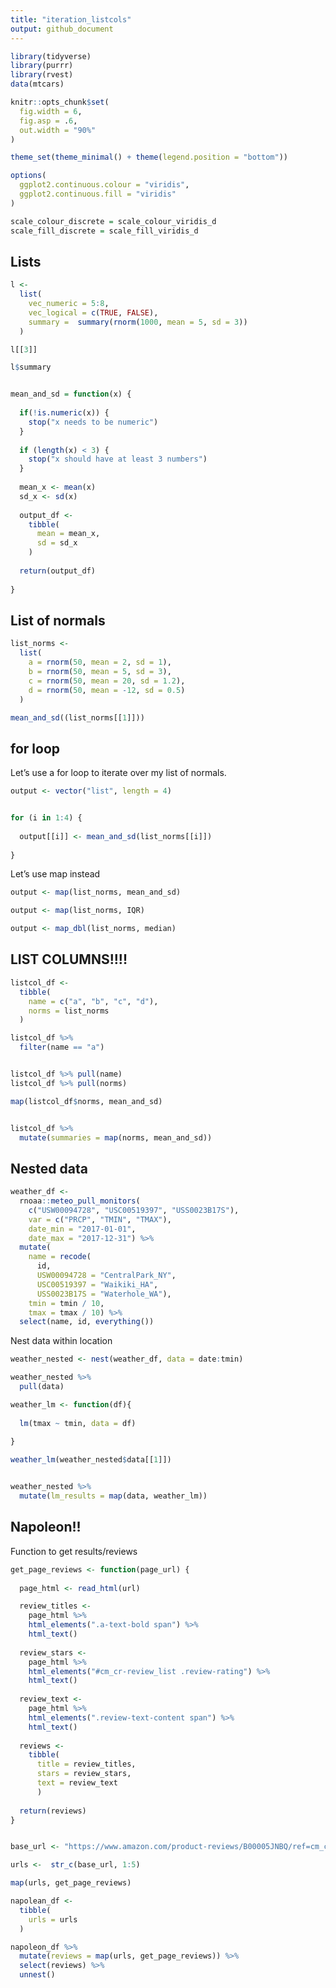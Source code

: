 ```yaml
---
title: "iteration_listcols"
output: github_document
---
```


```r
library(tidyverse)
library(purrr)
library(rvest)
data(mtcars)

knitr::opts_chunk$set(
  fig.width = 6,
  fig.asp = .6,
  out.width = "90%"
)

theme_set(theme_minimal() + theme(legend.position = "bottom"))

options(
  ggplot2.continuous.colour = "viridis",
  ggplot2.continuous.fill = "viridis"
)

scale_colour_discrete = scale_colour_viridis_d
scale_fill_discrete = scale_fill_viridis_d
```


## Lists

```r
l <- 
  list(
    vec_numeric = 5:8,
    vec_logical = c(TRUE, FALSE),
    summary =  summary(rnorm(1000, mean = 5, sd = 3))
  )

l[[3]]

l$summary


mean_and_sd = function(x) {
  
  if(!is.numeric(x)) {
    stop("x needs to be numeric")
  }  
  
  if (length(x) < 3) {
    stop("x should have at least 3 numbers")
  }
  
  mean_x <- mean(x)
  sd_x <- sd(x)
  
  output_df <- 
    tibble(
      mean = mean_x,
      sd = sd_x
    )
  
  return(output_df)
  
}
```


## List of normals

```r
list_norms <- 
  list(
    a = rnorm(50, mean = 2, sd = 1),
    b = rnorm(50, mean = 5, sd = 3),
    c = rnorm(50, mean = 20, sd = 1.2),
    d = rnorm(50, mean = -12, sd = 0.5)
  )

mean_and_sd((list_norms[[1]]))
```


## for loop

Let's use a for loop to iterate over my list of normals.

```r
output <- vector("list", length = 4)


for (i in 1:4) {
  
  output[[i]] <- mean_and_sd(list_norms[[i]])
  
}
```


Let's use map instead

```r
output <- map(list_norms, mean_and_sd)

output <- map(list_norms, IQR)

output <- map_dbl(list_norms, median)
```


## LIST COLUMNS!!!!

```r
listcol_df <- 
  tibble(
    name = c("a", "b", "c", "d"),
    norms = list_norms
  )

listcol_df %>% 
  filter(name == "a")


listcol_df %>% pull(name)
listcol_df %>% pull(norms)

map(listcol_df$norms, mean_and_sd)


listcol_df %>% 
  mutate(summaries = map(norms, mean_and_sd))
```


## Nested data

```r
weather_df <- 
  rnoaa::meteo_pull_monitors(
    c("USW00094728", "USC00519397", "USS0023B17S"),
    var = c("PRCP", "TMIN", "TMAX"), 
    date_min = "2017-01-01",
    date_max = "2017-12-31") %>%
  mutate(
    name = recode(
      id, 
      USW00094728 = "CentralPark_NY", 
      USC00519397 = "Waikiki_HA",
      USS0023B17S = "Waterhole_WA"),
    tmin = tmin / 10,
    tmax = tmax / 10) %>%
  select(name, id, everything())
```


Nest data within location

```r
weather_nested <- nest(weather_df, data = date:tmin)

weather_nested %>% 
  pull(data)

weather_lm <- function(df){
  
  lm(tmax ~ tmin, data = df)
  
}

weather_lm(weather_nested$data[[1]])


weather_nested %>% 
  mutate(lm_results = map(data, weather_lm))
```


## Napoleon!!

Function to get results/reviews

```r
get_page_reviews <- function(page_url) {
  
  page_html <- read_html(url)

  review_titles <- 
    page_html %>%
    html_elements(".a-text-bold span") %>%
    html_text()
  
  review_stars <-  
    page_html %>%
    html_elements("#cm_cr-review_list .review-rating") %>%
    html_text()
  
  review_text <-  
    page_html %>%
    html_elements(".review-text-content span") %>%
    html_text()
  
  reviews <-
    tibble(
      title = review_titles,
      stars = review_stars,
      text = review_text
      )
  
  return(reviews)
}


base_url <- "https://www.amazon.com/product-reviews/B00005JNBQ/ref=cm_cr_arp_d_viewopt_rvwer?ie=UTF8&reviewerType=avp_only_reviews&sortBy=recent&pageNumber="

urls <-  str_c(base_url, 1:5)

map(urls, get_page_reviews)

napolean_df <- 
  tibble(
    urls = urls
  )

napoleon_df %>% 
  mutate(reviews = map(urls, get_page_reviews)) %>% 
  select(reviews) %>% 
  unnest()
```


